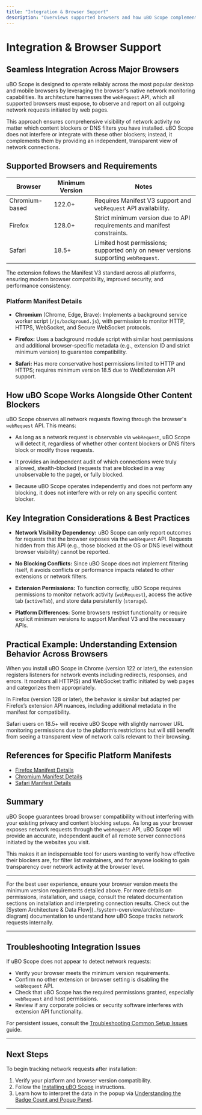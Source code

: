 ```yaml
---
title: "Integration & Browser Support"
description: "Overviews supported browsers and how uBO Scope complements existing content blockers and DNS filtering, stressing that it works independently of other blockers as long as network activity is observable via webRequest. References available platform manifests for compatibility details."
---
```


# Integration & Browser Support

## Seamless Integration Across Major Browsers

uBO Scope is designed to operate reliably across the most popular desktop and mobile browsers by leveraging the browser's native network monitoring capabilities. Its architecture harnesses the `webRequest` API, which all supported browsers must expose, to observe and report on all outgoing network requests initiated by web pages.

This approach ensures comprehensive visibility of network activity no matter which content blockers or DNS filters you have installed. uBO Scope does not interfere or integrate with these other blockers; instead, it complements them by providing an independent, transparent view of network connections.

## Supported Browsers and Requirements

| Browser         | Minimum Version | Notes                                   | 
|-----------------|-----------------|-----------------------------------------|
| Chromium-based   | 122.0+          | Requires Manifest V3 support and `webRequest` API availability. | 
| Firefox          | 128.0+          | Strict minimum version due to API requirements and manifest constraints. | 
| Safari           | 18.5+           | Limited host permissions; supported only on newer versions supporting `webRequest`. |

The extension follows the Manifest V3 standard across all platforms, ensuring modern browser compatibility, improved security, and performance consistency.

### Platform Manifest Details

- **Chromium** (Chrome, Edge, Brave): Implements a background service worker script (`/js/background.js`), with permission to monitor HTTP, HTTPS, WebSocket, and Secure WebSocket protocols.

- **Firefox:** Uses a background module script with similar host permissions and additional browser-specific metadata (e.g., extension ID and strict minimum version) to guarantee compatibility.

- **Safari:** Has more conservative host permissions limited to HTTP and HTTPS; requires minimum version 18.5 due to WebExtension API support.

## How uBO Scope Works Alongside Other Content Blockers

uBO Scope observes all network requests flowing through the browser's `webRequest` API. This means:

- As long as a network request is observable via `webRequest`, uBO Scope will detect it, regardless of whether other content blockers or DNS filters block or modify those requests.

- It provides an independent audit of which connections were truly allowed, stealth-blocked (requests that are blocked in a way unobservable to the page), or fully blocked.

- Because uBO Scope operates independently and does not perform any blocking, it does not interfere with or rely on any specific content blocker.

## Key Integration Considerations & Best Practices

- **Network Visibility Dependency:** uBO Scope can only report outcomes for requests that the browser exposes via the `webRequest` API. Requests hidden from this API (e.g., those blocked at the OS or DNS level without browser visibility) cannot be reported.

- **No Blocking Conflicts:** Since uBO Scope does not implement filtering itself, it avoids conflicts or performance impacts related to other extensions or network filters.

- **Extension Permissions:** To function correctly, uBO Scope requires permissions to monitor network activity (`webRequest`), access the active tab (`activeTab`), and store data persistently (`storage`).

- **Platform Differences:** Some browsers restrict functionality or require explicit minimum versions to support Manifest V3 and the necessary APIs.

## Practical Example: Understanding Extension Behavior Across Browsers

When you install uBO Scope in Chrome (version 122 or later), the extension registers listeners for network events including redirects, responses, and errors. It monitors all HTTP(S) and WebSocket traffic initiated by web pages and categorizes them appropriately.

In Firefox (version 128 or later), the behavior is similar but adapted per Firefox’s extension API nuances, including additional metadata in the manifest for compatibility.

Safari users on 18.5+ will receive uBO Scope with slightly narrower URL monitoring permissions due to the platform’s restrictions but will still benefit from seeing a transparent view of network calls relevant to their browsing.

## References for Specific Platform Manifests

- [Firefox Manifest Details](https://github.com/gorhill/uBO-Scope/blob/main/platform/firefox/manifest.json)
- [Chromium Manifest Details](https://github.com/gorhill/uBO-Scope/blob/main/platform/chromium/manifest.json)
- [Safari Manifest Details](https://github.com/gorhill/uBO-Scope/blob/main/platform/safari/manifest.json)

## Summary

uBO Scope guarantees broad browser compatibility without interfering with your existing privacy and content blocking setups. As long as your browser exposes network requests through the `webRequest` API, uBO Scope will provide an accurate, independent audit of all remote server connections initiated by the websites you visit.

This makes it an indispensable tool for users wanting to verify how effective their blockers are, for filter list maintainers, and for anyone looking to gain transparency over network activity at the browser level.

---

<Note>
For the best user experience, ensure your browser version meets the minimum version requirements detailed above. For more details on permissions, installation, and usage, consult the related documentation sections on installation and interpreting connection results.
</Note>

<Callout type="info">
Check out the [System Architecture & Data Flow](../system-overview/architecture-diagram) documentation to understand how uBO Scope tracks network requests internally.
</Callout>

---

## Troubleshooting Integration Issues

If uBO Scope does not appear to detect network requests:

- Verify your browser meets the minimum version requirements.
- Confirm no other extension or browser setting is disabling the `webRequest` API.
- Check that uBO Scope has the required permissions granted, especially `webRequest` and host permissions.
- Review if any corporate policies or security software interferes with extension API functionality.

For persistent issues, consult the [Troubleshooting Common Setup Issues](../../getting-started/initial-usage-validation/common-setup-issues) guide.

---

## Next Steps

To begin tracking network requests after installation:

1. Verify your platform and browser version compatibility.
2. Follow the [Installing uBO Scope](../../getting-started/installation-overview/browser-installation) instructions.
3. Learn how to interpret the data in the popup via [Understanding the Badge Count and Popup Panel](../../guides/interpreting-results/badge-and-popup-guide).

---